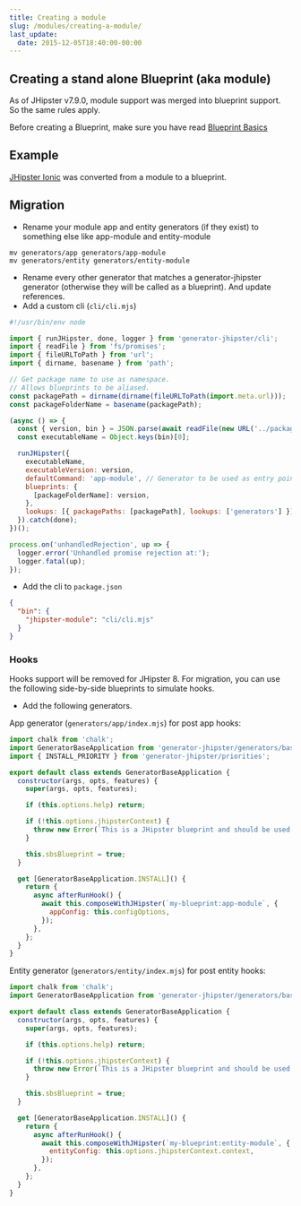 ```yaml
---
title: Creating a module
slug: /modules/creating-a-module/
last_update:
  date: 2015-12-05T18:40:00-00:00
---
```


## Creating a stand alone Blueprint (aka module)

As of JHipster v7.9.0, module support was merged into blueprint support. So the same rules apply.

Before creating a Blueprint, make sure you have read [Blueprint Basics](/modules/extending-and-customizing/)


## Example

[JHipster Ionic](https://github.com/jhipster/generator-jhipster-ionic) was converted from a module to a blueprint.


## Migration

- Rename your module app and entity generators (if they exist) to something else like app-module and entity-module

```shell
mv generators/app generators/app-module
mv generators/entity generators/entity-module
```

- Rename every other generator that matches a generator-jhipster generator (otherwise they will be called as a blueprint).
And update references.
- Add a custom cli (`cli/cli.mjs`)

```js
#!/usr/bin/env node

import { runJHipster, done, logger } from 'generator-jhipster/cli';
import { readFile } from 'fs/promises';
import { fileURLToPath } from 'url';
import { dirname, basename } from 'path';

// Get package name to use as namespace.
// Allows blueprints to be aliased.
const packagePath = dirname(dirname(fileURLToPath(import.meta.url)));
const packageFolderName = basename(packagePath);

(async () => {
  const { version, bin } = JSON.parse(await readFile(new URL('../package.json', import.meta.url)));
  const executableName = Object.keys(bin)[0];

  runJHipster({
    executableName,
    executableVersion: version,
    defaultCommand: 'app-module', // Generator to be used as entry point to replace `yo` command
    blueprints: {
      [packageFolderName]: version,
    },
    lookups: [{ packagePaths: [packagePath], lookups: ['generators'] }],
  }).catch(done);
})();

process.on('unhandledRejection', up => {
  logger.error('Unhandled promise rejection at:');
  logger.fatal(up);
});
```

- Add the cli to `package.json`

```json
{
  "bin": {
    "jhipster-module": "cli/cli.mjs"
  }
}
```

### Hooks

Hooks support will be removed for JHipster 8. For migration, you can use the following side-by-side blueprints to simulate hooks.

- Add the following generators.

App generator (`generators/app/index.mjs`) for post app hooks:

```js
import chalk from 'chalk';
import GeneratorBaseApplication from 'generator-jhipster/generators/base-application';
import { INSTALL_PRIORITY } from 'generator-jhipster/priorities';

export default class extends GeneratorBaseApplication {
  constructor(args, opts, features) {
    super(args, opts, features);

    if (this.options.help) return;

    if (!this.options.jhipsterContext) {
      throw new Error(`This is a JHipster blueprint and should be used only like ${chalk.yellow('jhipster --blueprints myBlueprint')}`);
    }

    this.sbsBlueprint = true;
  }

  get [GeneratorBaseApplication.INSTALL]() {
    return {
      async afterRunHook() {
        await this.composeWithJHipster(`my-blueprint:app-module`, {
          appConfig: this.configOptions,
        });
      },
    };
  }
}
```

Entity generator (`generators/entity/index.mjs`) for post entity hooks:

```js
import chalk from 'chalk';
import GeneratorBaseApplication from 'generator-jhipster/generators/base-application';

export default class extends GeneratorBaseApplication {
  constructor(args, opts, features) {
    super(args, opts, features);

    if (this.options.help) return;

    if (!this.options.jhipsterContext) {
      throw new Error(`This is a JHipster blueprint and should be used only like ${chalk.yellow('jhipster --blueprints myBlueprint')}`);
    }

    this.sbsBlueprint = true;
  }

  get [GeneratorBaseApplication.INSTALL]() {
    return {
      async afterRunHook() {
        await this.composeWithJHipster(`my-blueprint:entity-module`, {
          entityConfig: this.options.jhipsterContext.context,
        });
      },
    };
  }
}
```
